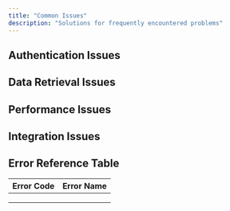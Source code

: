```yaml
---
title: "Common Issues"
description: "Solutions for frequently encountered problems"
---
```


## Authentication Issues

<Accordion title="API Key Not Working"></Accordion>

<Accordion title="'Unauthorized' Error When Making API Calls"></Accordion>

## Data Retrieval Issues

<Accordion title="No Data Returned"></Accordion>

<Accordion title="Incomplete Data"></Accordion>

## Performance Issues

<Accordion title="Slow Response Times"></Accordion>

<Accordion title="Request Timeouts"></Accordion>

## Integration Issues

<Accordion title="SDK Connection Problems"></Accordion>

## Error Reference Table

| Error Code | Error Name |
| ---------- | ---------- |
|            |            |
|            |            |
|            |            |
